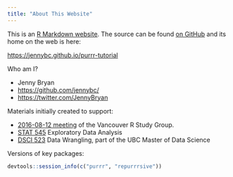 ```yaml
---
title: "About This Website"
---
```


This is an [R Markdown website](http://rmarkdown.rstudio.com/rmarkdown_websites.html). The source can be found [on GitHub](https://github.com/jennybc/purrr-tutorial) and its home on the web is here:

<https://jennybc.github.io/purrr-tutorial>

Who am I?

  * Jenny Bryan
  * <https://github.com/jennybc/>
  * <https://twitter.com/JennyBryan>

Materials initially created to support:

  * [2016-08-12 meeting](https://github.com/minisciencegirl/studyGroup/issues/131) of the Vancouver R Study Group.  
  * [STAT 545](http://stat545.com) Exploratory Data Analysis
  * [DSCI 523](http://www.calendar.ubc.ca/vancouver/courses.cfm?page=code&code=DSCI) Data Wrangling, part of the UBC Master of Data Science

Versions of key packages:

```r
devtools::session_info(c("purrr", "repurrrsive"))
```

